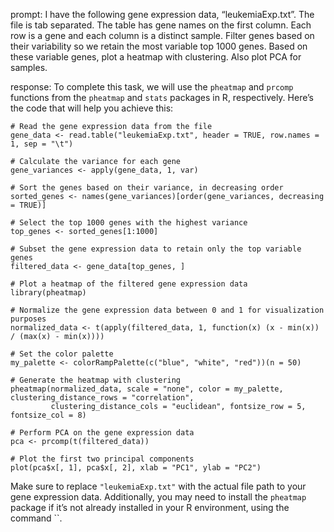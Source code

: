 prompt:
I have the following gene expression data, "leukemiaExp.txt". The file is tab separated. The table has gene names on the first column. Each row is a gene and each column is a distinct sample. Filter genes based on their variability so we retain the most variable top 1000 genes. Based on these variable genes, plot a heatmap with clustering. Also plot PCA for samples.

response:
To complete this task, we will use the `pheatmap` and `prcomp` functions from the `pheatmap` and `stats` packages in R, respectively. Here's the code that will help you achieve this:

```
# Read the gene expression data from the file
gene_data <- read.table("leukemiaExp.txt", header = TRUE, row.names = 1, sep = "\t")

# Calculate the variance for each gene
gene_variances <- apply(gene_data, 1, var)

# Sort the genes based on their variance, in decreasing order
sorted_genes <- names(gene_variances)[order(gene_variances, decreasing = TRUE)]

# Select the top 1000 genes with the highest variance
top_genes <- sorted_genes[1:1000]

# Subset the gene expression data to retain only the top variable genes
filtered_data <- gene_data[top_genes, ]

# Plot a heatmap of the filtered gene expression data
library(pheatmap)

# Normalize the gene expression data between 0 and 1 for visualization purposes
normalized_data <- t(apply(filtered_data, 1, function(x) (x - min(x)) / (max(x) - min(x))))

# Set the color palette
my_palette <- colorRampPalette(c("blue", "white", "red"))(n = 50)

# Generate the heatmap with clustering
pheatmap(normalized_data, scale = "none", color = my_palette, clustering_distance_rows = "correlation", 
         clustering_distance_cols = "euclidean", fontsize_row = 5, fontsize_col = 8)

# Perform PCA on the gene expression data
pca <- prcomp(t(filtered_data))

# Plot the first two principal components
plot(pca$x[, 1], pca$x[, 2], xlab = "PC1", ylab = "PC2")
```

Make sure to replace `"leukemiaExp.txt"` with the actual file path to your gene expression data. Additionally, you may need to install the `pheatmap` package if it's not already installed in your R environment, using the command ``.
